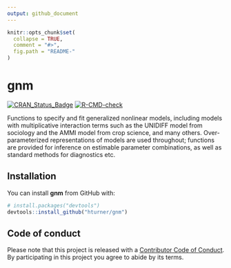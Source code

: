 ```yaml
---
output: github_document
---
```


<!-- README.md is generated from README.Rmd. Please edit that file -->

```r
knitr::opts_chunk$set(
  collapse = TRUE,
  comment = "#>",
  fig.path = "README-"
)
```

# gnm

[![CRAN_Status_Badge](http://www.r-pkg.org/badges/version/gnm)](https://cran.r-project.org/package=gnm)
[![R-CMD-check](https://github.com/hturner/gnm/workflows/R-CMD-check/badge.svg)](https://github.com/hturner/gnm/actions)

Functions to specify and fit generalized nonlinear models, including models with
multiplicative interaction terms such as the UNIDIFF model from sociology and 
the AMMI model from crop science, and many others.  Over-parameterized 
representations of models are used throughout; functions are provided for 
inference on estimable parameter combinations, as well as standard methods for 
diagnostics etc.

## Installation

You can install **gnm** from GitHub with:

```r
# install.packages("devtools")
devtools::install_github("hturner/gnm")
```

## Code of conduct

Please note that this project is released with a 
[Contributor Code of Conduct](https://github.com/hturner/gnm/blob/master/CONDUCT.md). By participating in this project you 
agree to abide by its terms.
